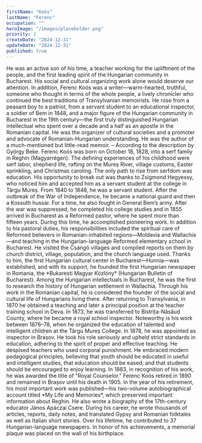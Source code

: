```yaml
---
firstName: "Koós"
lastName: "Ferenc"
occupation: ""
heroImage: "/images/placeholder.png"
priority: 2
createDate: "2024-12-31"
updateDate: "2024-12-31"
published: true
---
```


<ContentTextBlock>
He was an active son of his time, a teacher working for the upliftment of the people, and the first leading spirit of the Hungarian community in Bucharest. His social and cultural organizing work alone would deserve our attention. In addition, Ferenc Koós was a writer—warm-hearted, truthful, someone who thought in terms of the whole people, a lively chronicler who continued the best traditions of Transylvanian memoirists. He rose from a peasant boy to a patriot, from a servant student to an educational inspector, a soldier of Bem in 1848, and a major figure of the Hungarian community in Bucharest in the 19th century—the first truly distinguished Hungarian intellectual who spent over a decade and a half as an apostle in the Romanian capital. He was the organizer of cultural societies and a promoter and advocate of Romanian-Hungarian understanding. He was the author of a much-mentioned but little-read memoir. – According to the description by György Beke.
</ContentTextBlock>

<ContentTextBlock>
Ferenc Koós was born on October 18, 1828, into a serf family in Reghin (Magyarrégen). The defining experiences of his childhood were serf labor, shepherd life, rafting on the Mureș River, village customs, Easter sprinkling, and Christmas caroling. The only path to rise from serfdom was education. His opportunity to break out was thanks to Zsigmond Hegyessy, who noticed him and accepted him as a servant student at the college in Târgu Mureș. From 1840 to 1848, he was a servant student. After the outbreak of the War of Independence, he became a national guard and then a Kossuth hussar. For a time, he also fought in General Bem’s army. After the war was suppressed, he completed his college studies and in 1855 arrived in Bucharest as a Reformed pastor, where he spent more than fifteen years. During this time, he accomplished pioneering work. In addition to his pastoral duties, his responsibilities included the spiritual care of Reformed believers in Romanian-inhabited regions—Moldavia and Wallachia—and teaching in the Hungarian-language Reformed elementary school in Bucharest. He visited the Csángó villages and compiled reports on them by church district, village, population, and the church language used.
</ContentTextBlock>

<ContentTextBlock>
Thanks to him, the first Hungarian cultural center in Bucharest—Hunnia—was established, and with its support, he founded the first Hungarian newspaper in Romania, the *Bukaresti Magyar Közlöny* (Hungarian Bulletin of Bucharest). Among the Hungarian intellectuals in Bucharest, he was the first to research the history of Hungarian settlement in Wallachia. Through his work in the Romanian capital, he is considered the founder of the social and cultural life of Hungarians living there.
</ContentTextBlock>

<ContentTextBlock>
After returning to Transylvania, in 1870 he obtained a teaching and later a principal position at the teacher training school in Deva. In 1873, he was transferred to Bistrița-Năsăud County, where he became a royal school inspector. Noteworthy is his work between 1876–78, when he organized the education of talented and intelligent children at the Târgu Mureș College. In 1878, he was appointed as inspector in Brașov. He took his role seriously and upheld strict standards in education, adhering to the spirit of proper and effective teaching. He despised teachers who used corporal punishment. He embraced modern pedagogical principles, believing that youth should be educated in useful and intelligent studies, that education should be eased, and that students should be encouraged to enjoy learning. In 1883, in recognition of his work, he was awarded the title of "Royal Counselor."
</ContentTextBlock>

<ContentTextBlock>
Ferenc Koós retired in 1890 and remained in Brașov until his death in 1905. In the year of his retirement, his most important work was published—his two-volume autobiographical account titled *My Life and Memories*, which preserved important information about Reghin. He also wrote a biography of the 17th-century educator János Apáczai Csere. During his career, he wrote thousands of articles, reports, daily notes, and translated Gypsy and Romanian folktales as well as Italian short stories. Over his lifetime, he contributed to 37 Hungarian-language newspapers. In honor of his achievements, a memorial plaque was placed on the wall of his birthplace.
</ContentTextBlock>